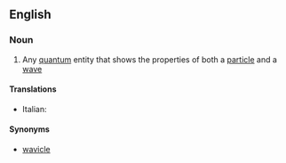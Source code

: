 ==English==

===Noun===
{{en-noun}}

# {{physics}} Any [[quantum]] entity that shows the properties of both a [[particle]] and a [[wave]]

====Translations====
{{trans-top|quantum entity}}
* Italian: {{t-|it|quantone|m}}
{{trans-mid}}
{{trans-bottom}}

====Synonyms====
* [[wavicle]]